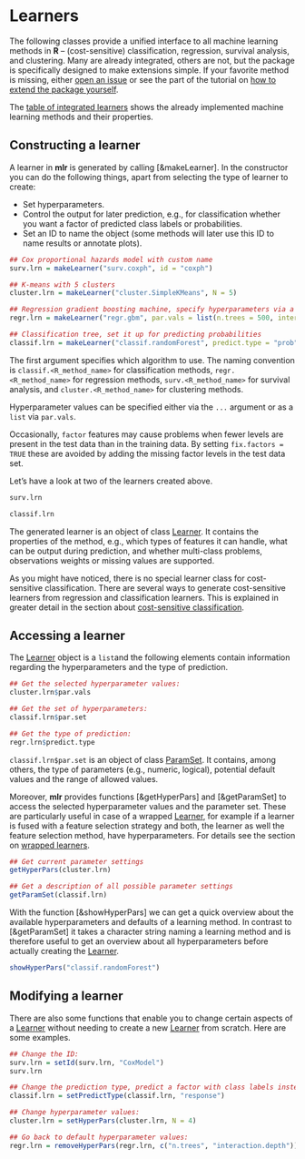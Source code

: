 # Learners

The following classes provide a unified interface to all machine learning methods in **R**
-- (cost-sensitive) classification, regression, survival analysis, and clustering.
Many are already integrated, others are not, but the package is specifically designed to make
extensions simple. If your favorite method is missing, either [open an issue](https://github.com/berndbischl/mlr/issues)
or see the part of the tutorial on [how to extend the package yourself](create_learner.md).

The [table of integrated learners](integrated_learners.md) shows the already 
implemented machine learning methods and their properties.


## Constructing a learner

A learner in **mlr** is generated by calling [&makeLearner].
In the constructor you can do the following things, apart from selecting the type of learner to create:

* Set hyperparameters.
* Control the output for later prediction, e.g., for classification
  whether you want a factor of predicted class labels or probabilities.
* Set an ID to name the object (some methods will later use this ID to name results or annotate plots).

```r
## Cox proportional hazards model with custom name
surv.lrn = makeLearner("surv.coxph", id = "coxph")

## K-means with 5 clusters
cluster.lrn = makeLearner("cluster.SimpleKMeans", N = 5)

## Regression gradient boosting machine, specify hyperparameters via a list
regr.lrn = makeLearner("regr.gbm", par.vals = list(n.trees = 500, interaction.depth = 3))

## Classification tree, set it up for predicting probabilities
classif.lrn = makeLearner("classif.randomForest", predict.type = "prob", fix.factors = TRUE)
```

The first argument specifies which algorithm to use.
The naming convention is ``classif.<R_method_name>`` for
classification methods, ``regr.<R_method_name>`` for regression methods,
``surv.<R_method_name>`` for survival analysis, and ``cluster.<R_method_name>``
for clustering methods.

Hyperparameter values can be specified either via the ``...`` argument or as a ``list`` via
``par.vals``.

Occasionally, ``factor`` features may cause problems when fewer levels are present in the
test data than in the training data.
By setting ``fix.factors = TRUE`` these are avoided by adding the missing factor levels in
the test data set.

Let's have a look at two of the learners created above.

```r
surv.lrn

classif.lrn
```

The generated learner is an object of class [Learner](&makeLearner).
It contains the properties of the method, e.g., which types of features it can handle,
what can be output during prediction, and whether multi-class problems,
observations weights or missing values are supported.

As you might have noticed, there is no special learner class for cost-sensitive classification.
There are several ways to generate cost-sensitive learners from regression and classification
learners. This is explained in greater detail in the section about
[cost-sensitive classification](cost_sensitive_classif.md).


## Accessing a learner

The [Learner](&makeLearner) object is a ``list``and the following elements contain 
information regarding the hyperparameters and the type of prediction.

```r
## Get the selected hyperparameter values:
cluster.lrn$par.vals

## Get the set of hyperparameters:
classif.lrn$par.set

## Get the type of prediction:
regr.lrn$predict.type
```

``classif.lrn$par.set`` is an object of class [ParamSet](&ParamHelpers::makeParamSet).
It contains, among others, the type of parameters (e.g., numeric, logical), potential
default values and the range of allowed values.

Moreover, **mlr** provides functions [&getHyperPars] and [&getParamSet] to access the
selected hyperparameter values and the parameter set.
These are particularly useful in case of a wrapped [Learner](&makeLearner),
for example if a learner is fused with a feature selection strategy and both, the learner
as well the feature selection method, have hyperparameters. 
For details see the section on [wrapped learners](wrapper.md).

```r
## Get current parameter settings
getHyperPars(cluster.lrn)

## Get a description of all possible parameter settings
getParamSet(classif.lrn)
```

With the function [&showHyperPars] we can get a quick overview about the available hyperparameters
and defaults of a learning method.
In contrast to [&getParamSet] it takes a character string naming a learning method
and is therefore useful to get an overview about all hyperparameters before actually creating
the [Learner](&makeLearner).

```r
showHyperPars("classif.randomForest")
```


## Modifying a learner

There are also some functions that enable you to change certain aspects
of a [Learner](&makeLearner) without needing to create a new [Learner](&makeLearner) from scratch.
Here are some examples.

```r
## Change the ID:
surv.lrn = setId(surv.lrn, "CoxModel")
surv.lrn

## Change the prediction type, predict a factor with class labels instead of probabilities:
classif.lrn = setPredictType(classif.lrn, "response")

## Change hyperparameter values:
cluster.lrn = setHyperPars(cluster.lrn, N = 4)

## Go back to default hyperparameter values:
regr.lrn = removeHyperPars(regr.lrn, c("n.trees", "interaction.depth"))
```
